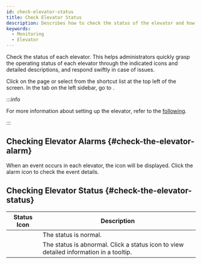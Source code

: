 ```yaml
---
id: check-elevator-status
title: Check Elevator Status
description: Describes how to check the status of the elevator and how to respond to various situations.
keywords:
  - Monitoring
  - Elevator
---
```


Check the status of each elevator. This helps administrators quickly grasp the operating status of each elevator through the indicated icons and detailed descriptions, and respond swiftly in case of issues.

Click <Cmd sid='shell.header.arena' /> on the <Cmd sid='shell.header.launcher' /> page or select <Cmd sid='shell.header.arena' /> from the shortcut list at the top left of the screen. In the <Cmd sid='arena.tree.door.title' /> tab on the left sidebar, go to <Cmd sid='arena.tree.door.allElevatorGroups' />.

:::info

For more information about setting up the elevator, refer to the [following](settings-manage-elevators).

:::

## Checking Elevator Alarms {#check-the-elevator-alarm}

When an event occurs in each elevator, the <IcErr width='20px' height='20px' /> icon will be displayed. Click the alarm icon to check the event details.

## Checking Elevator Status {#check-the-elevator-status}

<div className='col2--20-80 overflow-x'>

|   Status Icon  | Description                                                                             |
| :------------: | --------------------------------------------------------------------------------------- |
|   <StatusOK/>  | The status is normal.                                                                   |
| <StatusFail /> | The status is abnormal. Click a status icon to view detailed information in a tooltip.  |

</div>
